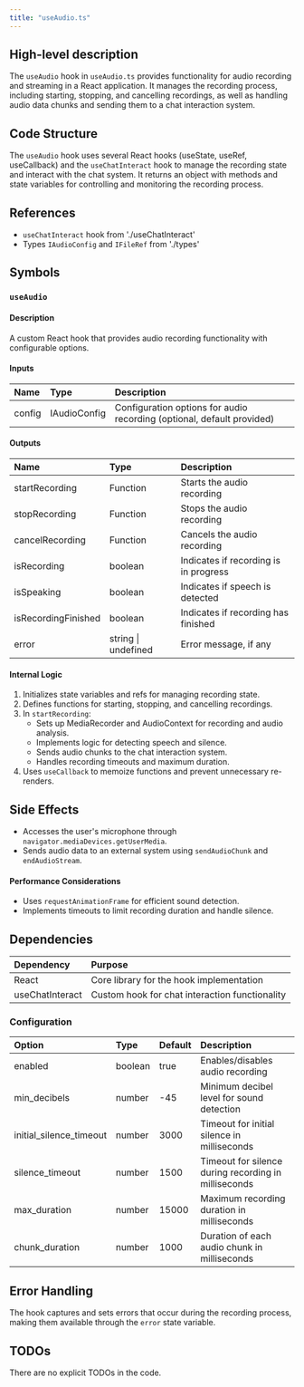 ```yaml
---
title: "useAudio.ts"
---
```


## High-level description
The `useAudio` hook in `useAudio.ts` provides functionality for audio recording and streaming in a React application. It manages the recording process, including starting, stopping, and cancelling recordings, as well as handling audio data chunks and sending them to a chat interaction system.

## Code Structure
The `useAudio` hook uses several React hooks (useState, useRef, useCallback) and the `useChatInteract` hook to manage the recording state and interact with the chat system. It returns an object with methods and state variables for controlling and monitoring the recording process.

## References
- `useChatInteract` hook from './useChatInteract'
- Types `IAudioConfig` and `IFileRef` from './types'

## Symbols

### `useAudio`
#### Description
A custom React hook that provides audio recording functionality with configurable options.

#### Inputs
| Name | Type | Description |
|:-----|:-----|:------------|
| config | IAudioConfig | Configuration options for audio recording (optional, default provided) |

#### Outputs
| Name | Type | Description |
|:-----|:-----|:------------|
| startRecording | Function | Starts the audio recording |
| stopRecording | Function | Stops the audio recording |
| cancelRecording | Function | Cancels the audio recording |
| isRecording | boolean | Indicates if recording is in progress |
| isSpeaking | boolean | Indicates if speech is detected |
| isRecordingFinished | boolean | Indicates if recording has finished |
| error | string \| undefined | Error message, if any |

#### Internal Logic
1. Initializes state variables and refs for managing recording state.
2. Defines functions for starting, stopping, and cancelling recordings.
3. In `startRecording`:
   - Sets up MediaRecorder and AudioContext for recording and audio analysis.
   - Implements logic for detecting speech and silence.
   - Sends audio chunks to the chat interaction system.
   - Handles recording timeouts and maximum duration.
4. Uses `useCallback` to memoize functions and prevent unnecessary re-renders.

## Side Effects
- Accesses the user's microphone through `navigator.mediaDevices.getUserMedia`.
- Sends audio data to an external system using `sendAudioChunk` and `endAudioStream`.

#### Performance Considerations
- Uses `requestAnimationFrame` for efficient sound detection.
- Implements timeouts to limit recording duration and handle silence.

## Dependencies
| Dependency | Purpose |
|:-----------|:--------|
| React | Core library for the hook implementation |
| useChatInteract | Custom hook for chat interaction functionality |

### Configuration
| Option | Type | Default | Description |
|:-------|:-----|:--------|:------------|
| enabled | boolean | true | Enables/disables audio recording |
| min_decibels | number | -45 | Minimum decibel level for sound detection |
| initial_silence_timeout | number | 3000 | Timeout for initial silence in milliseconds |
| silence_timeout | number | 1500 | Timeout for silence during recording in milliseconds |
| max_duration | number | 15000 | Maximum recording duration in milliseconds |
| chunk_duration | number | 1000 | Duration of each audio chunk in milliseconds |

## Error Handling
The hook captures and sets errors that occur during the recording process, making them available through the `error` state variable.

## TODOs
There are no explicit TODOs in the code.